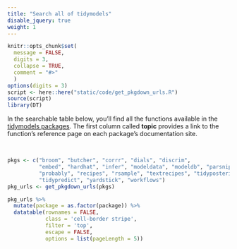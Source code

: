 ```yaml
---
title: "Search all of tidymodels"
disable_jquery: true
weight: 1
---
```


```r
knitr::opts_chunk$set(
  message = FALSE,
  digits = 3,
  collapse = TRUE,
  comment = "#>"
  )
options(digits = 3)
script <- here::here("static/code/get_pkgdown_urls.R")
source(script)
library(DT)
```


In the searchable table below, you'll find all the functions available in the [tidymodels packages](/packages/). The first column called **topic** provides a link to the function's reference page on each package's documentation site.

<br>

```r
pkgs <- c("broom", "butcher", "corrr", "dials", "discrim", 
          "embed", "hardhat", "infer", "modeldata", "modeldb", "parsnip", 
          "probably", "recipes", "rsample", "textrecipes", "tidyposterior", 
          "tidypredict", "yardstick", "workflows")
pkg_urls <- get_pkgdown_urls(pkgs)
```


```r
pkg_urls %>% 
  mutate(package = as.factor(package)) %>% 
  datatable(rownames = FALSE,
            class = 'cell-border stripe',
            filter = 'top',
            escape = FALSE,
            options = list(pageLength = 5))
```





